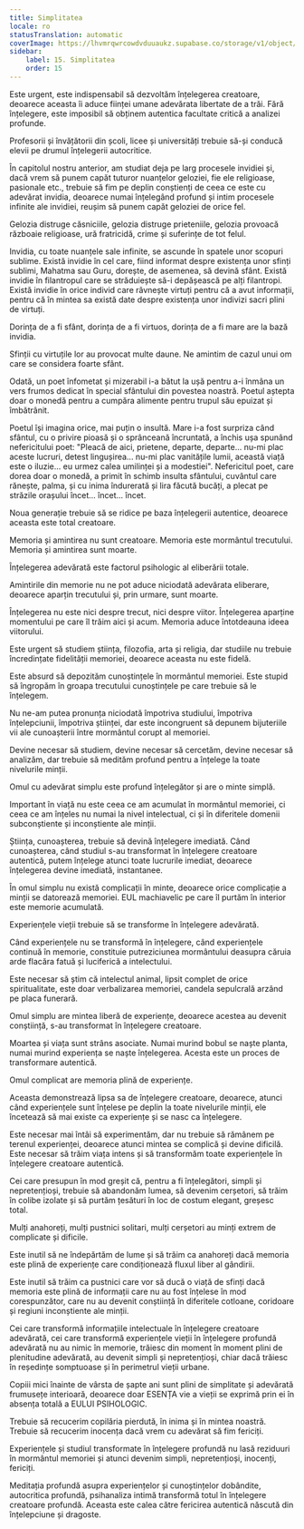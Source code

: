 ```yaml
---
title: Simplitatea
locale: ro
statusTranslation: automatic
coverImage: https://lhvmrqwrcowdvduuaukz.supabase.co/storage/v1/object/public/strapi-uploads/small_cover-educacion-fundamental.webp-2d51a7828a2b1309555be27f7e2a61a0.webp
sidebar:
    label: 15. Simplitatea
    order: 15
---
```

Este urgent, este indispensabil să dezvoltăm înțelegerea creatoare, deoarece aceasta îi aduce ființei umane adevărata libertate de a trăi. Fără înțelegere, este imposibil să obținem autentica facultate critică a analizei profunde.

Profesorii și învățătorii din școli, licee și universități trebuie să-și conducă elevii pe drumul înțelegerii autocritice.

În capitolul nostru anterior, am studiat deja pe larg procesele invidiei și, dacă vrem să punem capăt tuturor nuanțelor geloziei, fie ele religioase, pasionale etc., trebuie să fim pe deplin conștienți de ceea ce este cu adevărat invidia, deoarece numai înțelegând profund și intim procesele infinite ale invidiei, reușim să punem capăt geloziei de orice fel.

Gelozia distruge căsniciile, gelozia distruge prieteniile, gelozia provoacă războaie religioase, ură fratricidă, crime și suferințe de tot felul.

Invidia, cu toate nuanțele sale infinite, se ascunde în spatele unor scopuri sublime. Există invidie în cel care, fiind informat despre existența unor sfinți sublimi, Mahatma sau Guru, dorește, de asemenea, să devină sfânt. Există invidie în filantropul care se străduiește să-i depășească pe alți filantropi. Există invidie în orice individ care râvnește virtuți pentru că a avut informații, pentru că în mintea sa există date despre existența unor indivizi sacri plini de virtuți.

Dorința de a fi sfânt, dorința de a fi virtuos, dorința de a fi mare are la bază invidia.

Sfinții cu virtuțile lor au provocat multe daune. Ne amintim de cazul unui om care se considera foarte sfânt.

Odată, un poet înfometat și mizerabil i-a bătut la ușă pentru a-i înmâna un vers frumos dedicat în special sfântului din povestea noastră. Poetul aștepta doar o monedă pentru a cumpăra alimente pentru trupul său epuizat și îmbătrânit.

Poetul își imagina orice, mai puțin o insultă. Mare i-a fost surpriza când sfântul, cu o privire pioasă și o sprânceană încruntată, a închis ușa spunând nefericitului poet: "Pleacă de aici, prietene, departe, departe... nu-mi plac aceste lucruri, detest lingușirea... nu-mi plac vanitățile lumii, această viață este o iluzie... eu urmez calea umilinței și a modestiei". Nefericitul poet, care dorea doar o monedă, a primit în schimb insulta sfântului, cuvântul care rănește, palma, și cu inima îndurerată și lira făcută bucăți, a plecat pe străzile orașului încet... încet... încet.

Noua generație trebuie să se ridice pe baza înțelegerii autentice, deoarece aceasta este total creatoare.

Memoria și amintirea nu sunt creatoare. Memoria este mormântul trecutului. Memoria și amintirea sunt moarte.

Înțelegerea adevărată este factorul psihologic al eliberării totale.

Amintirile din memorie nu ne pot aduce niciodată adevărata eliberare, deoarece aparțin trecutului și, prin urmare, sunt moarte.

Înțelegerea nu este nici despre trecut, nici despre viitor. Înțelegerea aparține momentului pe care îl trăim aici și acum. Memoria aduce întotdeauna ideea viitorului.

Este urgent să studiem știința, filozofia, arta și religia, dar studiile nu trebuie încredințate fidelității memoriei, deoarece aceasta nu este fidelă.

Este absurd să depozităm cunoștințele în mormântul memoriei. Este stupid să îngropăm în groapa trecutului cunoștințele pe care trebuie să le înțelegem.

Nu ne-am putea pronunța niciodată împotriva studiului, împotriva înțelepciunii, împotriva științei, dar este incongruent să depunem bijuteriile vii ale cunoașterii între mormântul corupt al memoriei.

Devine necesar să studiem, devine necesar să cercetăm, devine necesar să analizăm, dar trebuie să medităm profund pentru a înțelege la toate nivelurile minții.

Omul cu adevărat simplu este profund înțelegător și are o minte simplă.

Important în viață nu este ceea ce am acumulat în mormântul memoriei, ci ceea ce am înțeles nu numai la nivel intelectual, ci și în diferitele domenii subconștiente și inconștiente ale minții.

Știința, cunoașterea, trebuie să devină înțelegere imediată. Când cunoașterea, când studiul s-au transformat în înțelegere creatoare autentică, putem înțelege atunci toate lucrurile imediat, deoarece înțelegerea devine imediată, instantanee.

În omul simplu nu există complicații în minte, deoarece orice complicație a minții se datorează memoriei. EUL machiavelic pe care îl purtăm în interior este memorie acumulată.

Experiențele vieții trebuie să se transforme în înțelegere adevărată.

Când experiențele nu se transformă în înțelegere, când experiențele continuă în memorie, constituie putreziciunea mormântului deasupra căruia arde flacăra fatuă și luciferică a intelectului.

Este necesar să știm că intelectul animal, lipsit complet de orice spiritualitate, este doar verbalizarea memoriei, candela sepulcrală arzând pe placa funerară.

Omul simplu are mintea liberă de experiențe, deoarece acestea au devenit conștiință, s-au transformat în înțelegere creatoare.

Moartea și viața sunt strâns asociate. Numai murind bobul se naște planta, numai murind experiența se naște înțelegerea. Acesta este un proces de transformare autentică.

Omul complicat are memoria plină de experiențe.

Aceasta demonstrează lipsa sa de înțelegere creatoare, deoarece, atunci când experiențele sunt înțelese pe deplin la toate nivelurile minții, ele încetează să mai existe ca experiențe și se nasc ca înțelegere.

Este necesar mai întâi să experimentăm, dar nu trebuie să rămânem pe terenul experienței, deoarece atunci mintea se complică și devine dificilă. Este necesar să trăim viața intens și să transformăm toate experiențele în înțelegere creatoare autentică.

Cei care presupun în mod greșit că, pentru a fi înțelegători, simpli și nepretențioși, trebuie să abandonăm lumea, să devenim cerșetori, să trăim în colibe izolate și să purtăm țesături în loc de costum elegant, greșesc total.

Mulți anahoreți, mulți pustnici solitari, mulți cerșetori au minți extrem de complicate și dificile.

Este inutil să ne îndepărtăm de lume și să trăim ca anahoreți dacă memoria este plină de experiențe care condiționează fluxul liber al gândirii.

Este inutil să trăim ca pustnici care vor să ducă o viață de sfinți dacă memoria este plină de informații care nu au fost înțelese în mod corespunzător, care nu au devenit conștiință în diferitele cotloane, coridoare și regiuni inconștiente ale minții.

Cei care transformă informațiile intelectuale în înțelegere creatoare adevărată, cei care transformă experiențele vieții în înțelegere profundă adevărată nu au nimic în memorie, trăiesc din moment în moment plini de plenitudine adevărată, au devenit simpli și nepretențioși, chiar dacă trăiesc în reședințe somptuoase și în perimetrul vieții urbane.

Copiii mici înainte de vârsta de șapte ani sunt plini de simplitate și adevărată frumusețe interioară, deoarece doar ESENȚA vie a vieții se exprimă prin ei în absența totală a EULUI PSIHOLOGIC.

Trebuie să recucerim copilăria pierdută, în inima și în mintea noastră. Trebuie să recucerim inocența dacă vrem cu adevărat să fim fericiți.

Experiențele și studiul transformate în înțelegere profundă nu lasă reziduuri în mormântul memoriei și atunci devenim simpli, nepretențioși, inocenți, fericiți.

Meditația profundă asupra experiențelor și cunoștințelor dobândite, autocritica profundă, psihanaliza intimă transformă totul în înțelegere creatoare profundă. Aceasta este calea către fericirea autentică născută din înțelepciune și dragoste.

